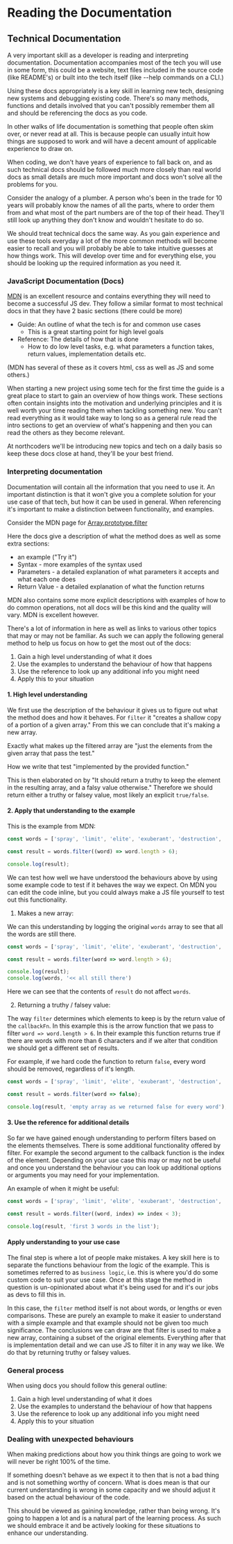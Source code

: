 # Reading the Documentation

## Technical Documentation

A very important skill as a developer is reading and interpreting documentation. Documentation accompanies most of the tech you will use in some form, this could be a website, text files included in the source code (like README's) or built into the tech itself (like --help commands on a CLI.)

Using these docs appropriately is a key skill in learning new tech, designing new systems and debugging existing code. There's so many methods, functions and details involved that you can't possibly remember them all and should be referencing the docs as you code.

In other walks of life documentation is something that people often skim over, or never read at all. This is because people can usually intuit how things are supposed to work and will have a decent amount of applicable experience to draw on.

When coding, we don't have years of experience to fall back on, and as such technical docs should be followed much more closely than real world docs as small details are much more important and docs won't solve all the problems for you.

Consider the analogy of a plumber. A person who's been in the trade for 10 years will probably know the names of all the parts, where to order them from and what most of the part numbers are of the top of their head. They'll still look up anything they don't know and wouldn't hesitate to do so.

We should treat technical docs the same way. As you gain experience and use these tools everyday a lot of the more common methods will become easier to recall and you will probably be able to take intuitive guesses at how things work. This will develop over time and for everything else, you should be looking up the required information as you need it.

### JavaScript Documentation (Docs)

[MDN](https://developer.mozilla.org/en-US/) is an excellent resource and contains everything they will need to become a successful JS dev. They follow a similar format to most technical docs in that they have 2 basic sections (there could be more)

- Guide: An outline of what the tech is for and common use cases
  - This is a great starting point for high level goals
- Reference: The details of how that is done
  - How to do low level tasks, e.g. what parameters a function takes, return values, implementation details etc.

(MDN has several of these as it covers html, css as well as JS and some others.)

When starting a new project using some tech for the first time the guide is a great place to start to gain an overview of how things work. These sections often contain insights into the motivation and underlying principles and it is well worth your time reading them when tackling something new. You can't read everything as it would take way to long so as a general rule read the intro sections to get an overview of what's happening and then you can read the others as they become relevant.

At northcoders we'll be introducing new topics and tech on a daily basis so keep these docs close at hand, they'll be your best friend.

### Interpreting documentation

Documentation will contain all the information that you need to use it. An important distinction is that it won't give you a complete solution for your use case of that tech, but how it can be used in general. When referencing it's important to make a distinction between functionality, and examples.

Consider the MDN page for [Array.prototype.filter](https://developer.mozilla.org/en-US/docs/Web/JavaScript/Reference/Global_Objects/Array/filter)

Here the docs give a description of what the method does as well as some extra sections:

- an example ("Try it")
- Syntax - more examples of the syntax used
- Parameters - a detailed explanation of what parameters it accepts and what each one does
- Return Value - a detailed explanation of what the function returns

MDN also contains some more explicit descriptions with examples of how to do common operations, not all docs will be this kind and the quality will vary. MDN is excellent however.

There's a lot of information in here as well as links to various other topics that may or may not be familiar. As such we can apply the following general method to help us focus on how to get the most out of the docs:

1. Gain a high level understanding of what it does
2. Use the examples to understand the behaviour of how that happens
3. Use the reference to look up any additional info you might need
4. Apply this to your situation

#### 1. High level understanding

We first use the description of the behaviour it gives us to figure out what the method does and how it behaves. For `filter` it "creates a shallow copy of a portion of a given array." From this we can conclude that it's making a new array.

Exactly what makes up the filtered array are "just the elements from the given array that pass the test."

How we write that test "implemented by the provided function."

This is then elaborated on by "It should return a truthy to keep the element in the resulting array, and a falsy value otherwise." Therefore we should return either a truthy or falsey value, most likely an explicit `true/false`.

#### 2. Apply that understanding to the example

This is the example from MDN:

```js
const words = ['spray', 'limit', 'elite', 'exuberant', 'destruction', 'present'];

const result = words.filter((word) => word.length > 6);

console.log(result);
```

We can test how well we have understood the behaviours above by using some example code to test if it behaves the way we expect. On MDN you can edit the code inline, but you could always make a JS file yourself to test out this functionality.

1. Makes a new array:

We can this understanding by logging the original `words` array to see that all the words are still there.

```js
const words = ['spray', 'limit', 'elite', 'exuberant', 'destruction', 'present'];

const result = words.filter(word => word.length > 6);

console.log(result);
console.log(words, '<< all still there')
```

Here we can see that the contents of `result` do not affect `words`.

2. Returning a truthy / falsey value:

The way `filter` determines which elements to keep is by the return value of the `callbackFn`. In this example this is the arrow function that we pass to filter `word => word.length > 6`. In their example this function returns true if there are words with more than 6 characters and if we alter that condition we should get a different set of results.

For example, if we hard code the function to return `false`, every word should be removed, regardless of it's length.

```js
const words = ['spray', 'limit', 'elite', 'exuberant', 'destruction', 'present'];

const result = words.filter(word => false);

console.log(result, 'empty array as we returned false for every word');
```

#### 3. Use the reference for additional details

So far we have gained enough understanding to perform filters based on the elements themselves. There is some additional functionality offered by filter. For example the second argument to the callback function is the index of the element. Depending on your use case this may or may not be useful and once you understand the behaviour you can look up additional options or arguments you may need for your implementation.

An example of when it might be useful:

```js
const words = ['spray', 'limit', 'elite', 'exuberant', 'destruction', 'present'];

const result = words.filter((word, index) => index < 3);

console.log(result, 'first 3 words in the list');
```

#### Apply understanding to your use case

The final step is where a lot of people make mistakes. A key skill here is to separate the functions behaviour from the logic of the example. This is sometimes referred to as `business logic`, i.e. this is where you'd do some custom code to suit your use case. Once at this stage the method in question is un-opinionated about what it's being used for and it's our jobs as devs to fill this in.

In this case, the `filter` method itself is not about words, or lengths or even comparisons. These are purely an example to make it easier to understand with a simple example and that example should not be given too much significance. The conclusions we can draw are that filter is used to make a new array, containing a subset of the original elements. Everything after that is implementation detail and we can use JS to filter it in any way we like. We do that by returning truthy or falsey values.

### General process

When using docs you should follow this general outline:

1. Gain a high level understanding of what it does
2. Use the examples to understand the behaviour of how that happens
3. Use the reference to look up any additional info you might need
4. Apply this to your situation


### Dealing with unexpected behaviours

When making predictions about how you think things are going to work we will never be right 100% of the time.

If something doesn't behave as we expect it to then that is not a bad thing and is not something worthy of concern. What is does mean is that our current understanding is wrong in some capacity and we should adjust it based on the actual behaviour of the code.

This should be viewed as gaining knowledge, rather than being wrong. It's going to happen a lot and is a natural part of the learning process. As such we should embrace it and be actively looking for these situations to enhance our understanding.
